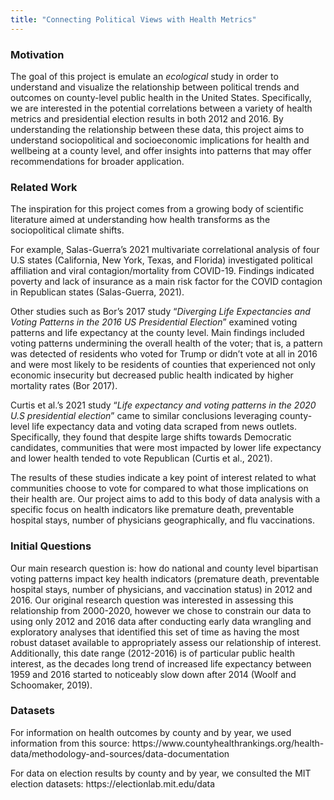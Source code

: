 ```yaml
---
title: "Connecting Political Views with Health Metrics"
---
```


### Motivation

The goal of this project is emulate an *ecological* study in order to understand and visualize the relationship between political trends and outcomes on county-level public health in the United States. Specifically, we are interested in the potential correlations between a variety of health metrics and presidential election results in both 2012 and 2016. By understanding the relationship between these data, this project aims to understand sociopolitical and socioeconomic implications for health and wellbeing at a county level, and offer insights into patterns that may offer recommendations for broader application.

### Related Work

The inspiration for this project comes from a growing  body of scientific literature aimed at understanding how health transforms as the sociopolitical climate shifts.

For example, Salas-Guerra’s 2021 multivariate correlational analysis of four U.S states (California, New York, Texas, and Florida) investigated political affiliation and viral contagion/mortality from COVID-19. Findings indicated poverty and lack of insurance as a main risk factor for the COVID contagion in Republican states (Salas-Guerra, 2021).

Other studies such as Bor’s 2017 study “*Diverging Life Expectancies and Voting Patterns in the 2016 US Presidential Election*” examined voting patterns and life expectancy at the county level. Main findings included voting patterns undermining the overall health of the voter; that is, a pattern was detected of residents who voted for Trump or didn’t vote at all in 2016 and were most likely to be residents of counties that experienced not only economic insecurity but decreased public health indicated by higher mortality rates (Bor 2017).

Curtis et al.’s 2021 study “*Life expectancy and voting patterns in the 2020 U.S presidential election*” came to similar conclusions leveraging county-level life expectancy data and voting data scraped from news outlets. Specifically, they found that despite large shifts towards Democratic candidates, communities that were most impacted by lower life expectancy and lower health tended to vote Republican (Curtis et al., 2021).

The results of these studies indicate a key point of interest related to what communities choose to vote for compared to what those implications on their health are. Our project aims to add to this body of data analysis with a specific focus on health indicators like premature death, preventable hospital stays, number of physicians geographically, and flu vaccinations.

### Initial Questions

Our main research question is: how do national and county level bipartisan voting patterns impact key health indicators (premature death, preventable hospital stays, number of physicians, and vaccination status) in 2012 and 2016. Our original research question was interested in assessing this relationship from 2000-2020, however we chose to constrain our data to using only 2012 and 2016 data after conducting early data wrangling and exploratory analyses that identified this set of time as having the most robust dataset available to appropriately assess our relationship of interest. Additionally, this date range (2012-2016) is of particular public health interest, as the decades long trend of increased life expectancy between 1959 and 2016 started to noticeably slow down after 2014 (Woolf and Schoomaker, 2019).

### Datasets

For information on health outcomes by county and by year, we used information from this source: https://www.countyhealthrankings.org/health-data/methodology-and-sources/data-documentation

For data on election results by county and by year, we consulted the MIT election datasets: https://electionlab.mit.edu/data